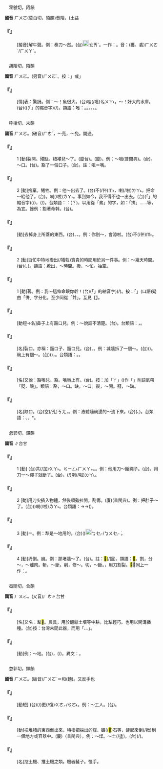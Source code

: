 
=={{ruby|騞|ㄏㄨㄛ}}==

　霍虢切，陌韻

'''國音''' <rt>ㄏㄨㄛ</rt>{{ruby|。|ㄇㄛˋ}}(莫白切，陌韻)音陌，{{ruby|。|ㄊㄧˋ}}(土益

    

==='''『{{ruby|騞|ㄏㄨㄛ}}』'''===
: [擬音]解牛聲。例：奏刀～然。(台)[[File:fa46.png|20px]]<rt>ㄊㄞˊ</rt>{{ruby|牛|ㆣㄨˊ}}{{ruby|用|ㄧㄥ˫/ㄧㆲ˫}}{{ruby|刀|ㄉㄜ}}{{ruby|<mark>&#xf9073;</mark>|ㄌㄧㄜˊ}}{{ruby|肉|ㆠㄚㆷ}}{{ruby|丌|ㆤ}}{{ruby|聲|ㄒㄧㆩ}}。一作：{{ruby|<mark>&#xf9e7a;</mark>|ㄏㄨㄛ}}。音：(獲、砉)<rt>ㄏㄨㄛˋ/ㄏㄨㄚˋ</rt>。
    

=={{ruby|嚄|ㄏㄨㄛ}}==

　胡陌切，陌韻

'''國音''' <rt>ㄏㄨㄛ</rt>。(另音)<rt>ㄏㄨㄛˋ</rt>{{ruby|、|ㄛˇ}}。按：{{ruby|「|ㄏㄨㄛ}}」或{{ruby|「|ㄏㄨㄛˋ}}」

    

==='''『{{ruby|嚄|ㄏㄨㄛ}}』'''===
: [情]表：驚訝。例：～！魚很大。(台)哇(/嚄)<rt>ㆣㄨㄚ˪</rt>{{ruby|真|ㄐㄧㄣ}}{{ruby|大|ㄉㄨㄚ˫}}{{ruby|尾|ㆠㄨㆤˋ/ㆠㆤˋ}}。～！好大的水庫。(台){{ruby|<mark>&#xf91af;</mark>|ㆣㄨㄚ˪}}{{ruby|啊|ㄚ}}({{ruby|哇|ㄨㄚ}}{{ruby|啊|ㄚˋ}}){{ruby|<mark>&#xffb50;</mark>|ㄐㄧㆵ}}(「{{ruby|此|ㄐㄧˋ}}{{ruby|一|ㄐㄧㆵ ͘}}」的縮音字)(/{{ruby|此|ㄐㄧㆵ}}){{ruby|個|ㆤˊ}}{{ruby|水|ㄗㄨㄧˋ}}{{ruby|庫|ㄎㆦ˪}}{{ruby|即|ㄐㄧㄚㆷ}}{{ruby|恁|ㄌㄧㄣ˪}}{{ruby|大|ㄉㄨㄚ˫}}。類語：嚄：{{ruby|哇|ㄨㄚ}}。{{ruby|哎|ㄞ}}{{ruby|呀|ㄧㄚ}}。{{ruby|<mark>&#xffbfd;</mark>|ㄏㄜ}}。{{ruby|呀|ㄚ}}。{{ruby|咦|ㄧˇ}}。{{ruby|啊|ㄚ}}。
    

=={{ruby|豁|ㄏㄨㄛ}}==

　呼括切，末韻

'''國音''' <rt>ㄏㄨㄛ</rt>。(破音)<rt>ㄏㄜˋ</rt>，～亮{{ruby|。|ㄏㄨㄛˋ}}，～免。開通。

    

==='''『{{ruby|豁|ㄏㄨㄛ}}』'''===
:1  [動]裂開。殘缺。紐襻兒～了。(廈台){{ruby|紐|ㄌㄧㄨˋ}}{{ruby|仔|ㄚ}}{{ruby|襻|ㄆㄢ˪}}{{ruby|裂|ㄌㄧㆷ ͘}}{{ruby|去|ㄎㄧ˪}}。(廈){{ruby|裂|ㄌㄧㆷ ͘}}。例：～咀(普閩典)。(台){{ruby|缺|ㄎㄧㆷ}}{{ruby|嘴|ㄘㄨㄧ˪}}。～口。(台){{ruby|缺|ㄎㄧㆷ}}{{ruby|角|ㄍㄚㆶ}}。豁了一個口子。(台){{ruby|缺|ㄎㄧㆷ}}{{ruby|一|ㄐㄧㆵ ͘}}{{ruby|角|ㄍㄚㆶ}}。註：咀＝嘴。
    

==='''『{{ruby|豁|ㄏㄨㄛ}}』'''===
:2  [動]捨棄。犧牲。例：他～出去了。(台){{ruby|伊|ㄧ}}不(/伓)<rt>ㆬ˫</rt>{{ruby|驚|ㄍㄧㆩ}}{{ruby|死|ㄒㄧˋ}}{{ruby|活|ㄨㄚㆷ ͘}}，{{ruby|犛|ㄌㆤˊ/ㄌㄨㆤˊ}}{{ruby|做|ㄗㄨㆤ˪/ㄗㄜ˪}}{{ruby|前|ㄐㄧㄥˊ}}{{ruby|去|ㄎㄧ˪}}喇(/啦)<rt>ㄌㄚ˪</rt>。把命～給他了。(台){{ruby|將|ㄐㄧㆲ}}{{ruby|性|ㄙㆥ˪}}{{ruby|命|ㄇㄧㄚ˫}}{{ruby|交|ㄍㄠ}}{{ruby|付|ㄏㆦ˫}}{{ruby|伊|ㄧ}}。{{ruby|<mark>&#xffa49;</mark>|ㆠㆤㆷ/ㆠㄨㆤㆷ ͘}}{{ruby|為|ㄨㄧ˫}}{{ruby|伊|ㄧ}}{{ruby|拼|ㄅㄧㆩ˪}}{{ruby|性|ㄙㆥ˪/ㄒㆪ˪}}{{ruby|命|ㄇㄧㄚ˫}}喇(/啦)<rt>ㄌㄚ˪</rt>。事到如今，我不得不也～出去。(台){{ruby|到|ㄍㄠ˪}}{{ruby|<mark>&#xffb50;</mark>|ㄐㄧㆵ}}(「{{ruby|此|ㄐㄧˋ}}{{ruby|一|ㄐㄧㆵ ͘}}」的縮音字)(/{{ruby|此|ㄐㄧㆵ}}){{ruby|號|ㄏㄜ˫}}{{ruby|地|ㄉㆤ˫}}{{ruby|步|ㄅㆦ˫}}，{{ruby|不|ㄅㄨㆵ}}{{ruby|得|ㄉㄧㆤㆶ}}{{ruby|已|ㄧˋ}}{{ruby|著|ㄉㄧㄜㆷ}}(/{{ruby|都|ㄉㄜ˫}}){{ruby|存|ㄘㄨㄣ˫}}{{ruby|死|ㄒㄧˋ}}{{ruby|存|ㄘㄨㄣ˫}}{{ruby|絕|ㄗㆤㆷ ͘}}{{ruby|含|ㄏㆰ}}{{ruby|伊|ㄧ}}{{ruby|拚|ㄅㄧㆩ˪}}{{ruby|一|ㄐㄧㆵ ͘}}{{ruby|下|·ㆤ˫}}。台類語：{{ruby|拚|ㄅㄧㆩ˪}}：{{ruby|刜|ㄏㄨㆵ}}(？)，以用從「弗」的字，如：「拂」……等，為宜。餘例：豁著命幹。(台){{ruby|拚|ㄅㄧㆩ˪}}{{ruby|性|ㄙㆥ˪/ㄒㆪ˪}}{{ruby|命|ㄇㄧㄚ˫}}{{ruby|做|ㄗㄨㆤ˪/ㄗㄜ˪}}。
    

==='''『{{ruby|豁|ㄏㄨㄛ}}{{ruby|騰|ㄊㄥˊ}}』'''===
: [動]去掉身上所蓋的東西。(台){{ruby|躂|ㄊㄚㆵ}}{{ruby|被|ㄆㆤ˫/ㄆㄨㆤ˫}}、{{ruby|掀|ㄏㄧㄢ}}{{ruby|被|ㄆㆤ˫/ㄆㄨㆤ˫}}、{{ruby|弄|ㄌㄤ˫}}{{ruby|風|ㄏㆲ}}。例：你別～，會{{ruby|著|ㄓㄠ}}涼啦。(台)不(/伓)<rt>ㆬ˫</rt>{{ruby|通|ㄊㄤ}}{{ruby|躂|ㄊㄚㆵ}}{{ruby|被|ㄆㄨㆤ˫/ㄆㆤ˫}}{{ruby|會|ㄨㆤ˫/ㆤ˫}}{{ruby|去|ㄎㄧ˪}}{{ruby|寒|ㄍㄨㆩˊ}}{{ruby|著|ㄉㄧㄜㆷ ͘}}。
    

==='''『{{ruby|豁|ㄏㄨㄛ}}{{ruby|著|ㄓㄜ}}』'''===
:2  [動]百忙中特地撥出(/犧牲)寶貴的時間用於另一件事。例：～幾天時間。(台){{ruby|犧|ㄏㄧ}}{{ruby|牲|ㄒㄧㄥ}}({{ruby|用|ㄧㄥ˫/ㄧㆲ˫}}、{{ruby|費|ㄏㄨㄧ˪}}){{ruby|幾|ㄍㄨㄧˋ}}{{ruby|日|ㆢㄧㆵ ͘/ㄌㄧㆵ ͘}}{{ruby|仔|ㄚ}}{{ruby|時|ㄒㄧˊ}}{{ruby|間|ㄍㄢ}}。類語：騰出，～時間。撥，～忙。抽空。
    

==='''『{{ruby|豁|ㄏㄨㄛ}}{{ruby|著|ㄓㄜ}}』'''===
:1  [動]{{ruby|拼|ㄆㄧㄣ}}著。例：我～這條命跟你幹！(台){{ruby|拵|ㄘㄨㄣ˫}}{{ruby|<mark>&#xffb50;</mark>|ㄐㄧㆵ}}(「{{ruby|此|ㄐㄧˋ}}{{ruby|一|ㄐㄧㆵ ͘}}」的縮音字)(/{{ruby|此|ㄐㄧㆵ}}){{ruby|條|ㄉㄧㄠˊ}}{{ruby|命|ㄇㄧㄚ˫}}{{ruby|含|ㄏㆰ}}{{ruby|汝|ㄌㄧˋ}}{{ruby|拚|ㄅㄧㆩ˪}}。按：「{{ruby|拼|ㄆㄧㄣ}}」(口語)疑由「併」字分化。至少同從「并」。互見【{{ruby|拚|ㄆㄢˋ}}】。
    

==='''『{{ruby|豁|ㄏㄨㄛ}}{{ruby|鼻|ㄅㄧˊ}}{{ruby|子|·ㄗˇ}}』'''===
: [動短→名]鼻子上有豁口兒。例：～說話不清楚。(台){{ruby|蛀|ㄐㄧㄨ˪}}{{ruby|鼻|ㄆㆪ˫}}{{ruby|講|ㄍㆲˋ}}{{ruby|→|ㄍㆲ}}{{ruby|話|ㄨㆤ˫}}{{ruby|<mark>&#xffa45;</mark>|ㆠㆤ˫/ㆠㄨㆤ˫}}{{ruby|明|ㆠㄧㄥˊ}}。台類語：{{ruby|蛀|ㄐㄧㄨ˪}}{{ruby|鼻|ㄆㆪ˫}}{{ruby|仔|ㄚ}}{{ruby|摒|ㄅㄧㆩ˪}}{{ruby|烏|ㆦ}}{{ruby|豆|ㄉㄠ˫}}，{{ruby|無|ㆠㄜˊ}}{{ruby|祕|ㄅㄧ˪}}{{ruby|密|ㆠㄧㆵ ͘}}。
    

==='''『{{ruby|豁|ㄏㄨㄛ}}{{ruby|子|·ㄗˇ}}』'''===
: [名]裂口。亦稱：豁口子、豁口兒。(台){{ruby|缺|ㄎㄧㆷ}}、{{ruby|隙|ㄎㄧㄚㆷ}}。例：城牆拆了一個～。(台){{ruby|城|ㄒㄧㆩˊ}}{{ruby|壁|ㄅㄧㄚㆷ}}({{ruby|為|ㄨㄧ˫}}{{ruby|著|ㄉㄧㄜㆷ ͘}}{{ruby|出|ㄘㄨㆵ}}{{ruby|入|ㄌㄧㆴ ͘/ㄌㄧㆴ ͘}}{{ruby|方|ㄏㆲ}}{{ruby|便|ㄅㄧㄢ˫}}){{ruby|拆|ㄊㄧㄚㆷ}}{{ruby|一|ㄐㄧㆵ ͘}}{{ruby|隙|ㄎㄧㄚㆷ}}。碗上有個～。(台)({{ruby|食|ㄐㄧㄚㆷ ͘}}{{ruby|飯|ㄅㆭ˫}}){{ruby|碗|ㄨㆩˋ}}{{ruby|有|ㄨ˫}}{{ruby|一|ㄐㄧㆵ ͘}}{{ruby|缺|ㄎㄧㆷ}}，{{ruby|缺|ㄎㄧㆷ}}{{ruby|一|ㄐㄧㆵ ͘}}{{ruby|空|ㄎㄤ}}。台類語：{{ruby|缺|ㄎㄧㆷ}}{{ruby|角|ㄍㄚㆶ}}。{{ruby|缺|ㄎㄧㆷ}}{{ruby|<mark>&#xf9065;</mark>|ㄎㄤ}}。
    

==='''『{{ruby|豁|ㄏㄨㄛ}}{{ruby|唇|ㄔㄨㄣˊ}}{{ruby|子|·ㄗˇ}}』'''===
: [名]又說：豁嘴兒。豁{{ruby|咀|ㄗㄨㄟˇ}}。嘴唇上有{{ruby|豁|ㄏㄨㄛ}}{{ruby|口|ㄎㄡˇ}}。(台){{ruby|缺|ㄎㄧㆷ}}{{ruby|嘴|ㄘㄨㄧ˪}}。按：加「丫」({{ruby|仔|ㄚ}})作「{{ruby|缺|ㄎㄧㆷ}}{{ruby|嘴|ㄘㄨㄧ˪}}{{ruby|仔|ㄚ}}」則語氣帶「貶、譏」。類語：豁，～口。缺，～口。裂，～開。殘，～缺。
    

==='''『{{ruby|豁|ㄏㄨㄛ}}{{ruby|口|ㄎㄡˇ}}{{ruby|兒|ㄦ}}』'''===
: [名]缺口。(台){{ruby|缺|ㄎㄧㆷ}}空(/孔)<rt>ㄎㄤ</rt>，{{ruby|必|ㄅㄧㆵ}}{{ruby|縫|ㄆㄤ˫}}。例：液體隨碗邊的～流下來。(台){{ruby|液|ㄧㆤㆶ ͘}}{{ruby|體|ㄊㆤˋ}}({{ruby|湯|ㄊㆭ}}、{{ruby|水|ㄗㄨㄧˋ}}){{ruby|對|ㄉㄨㄧ˪}}{{ruby|碗|ㄨㆩˋ}}{{ruby|邊|ㄅㆪ}}{{ruby|丌|ㆤ}}{{ruby|必|ㄅㄧㆵ}}{{ruby|縫|ㄆㄤ˫}}{{ruby|<mark>&#xf9944;</mark>|ㄙㄨㆤ˫}}{{ruby|落|ㄌㄜㆷ ͘}}{{ruby|來|·ㄌㄞˊ}}。台類語：{{ruby|<mark>&#xf9944;</mark>|ㄙㄨㆤ˫}}、{{ruby|泄|ㄒㄧㄚㆴ ͘}}、{{ruby|<mark>&#xf9caa;</mark>|ㄎㄧㄜ˫}}*。
    

=={{ruby|<mark>&#xf96b6;</mark>|ㄏㄨㄛ}}==

　忽郭切，鐸韻

'''國音''' {{ruby|(文)|ㄏㄨㄛ}}∥台甘

    

==='''『{{ruby|<mark>&#xf96b6;</mark>|ㄏㄨㄛ}}』'''===
:1  [動] (台){{ruby|用|ㄧㆲ˫/ㄧㄥ˫}}{{ruby|刀|ㄉㄜ}}{{ruby|仔|ㄚ}}共(/加)<rt>ㄍㄚ˫</rt>{{ruby|裂|ㄌㆤㆷ ͘}}{{ruby|開|·ㄎㄨㄧ}}。{{ruby|或|ㄧㄚㆷ ͘}}<rt>ㄍㄧㄥ˫</rt><rt>ㄏㄨㄚㆷ</rt>{{ruby|斷|ㄉㆭ˫}}。{{ruby|輕|ㄎㄧㄣ}}{{ruby|割|ㄍㄨㄚㆷ}}。例：他用刀～斷繩子。(台){{ruby|伊|ㄧ}}{{ruby|用|ㄧㆲ˫/ㄧㄥ˫}}{{ruby|刀|ㄉㄜ}}{{ruby|<mark>&#xf96b6;</mark>|ㄏㄨㄚㆷ}}{{ruby|斷|ㄉㆭ˫}}{{ruby|索|ㄙㄜㆷ}}{{ruby|仔|ㄚ}}。用刀一～繩子就斷了。(台){{ruby|用|ㄧㄥ˫/ㄧㆲ˫}}{{ruby|刀|ㄉㄜ}}{{ruby|仔|ㄚ}}{{ruby|少|ㄒㄧㄜˋ}}{{ruby|許|ㄎㄨㄚˋ}}{{ruby|<mark>&#xf96b6;</mark>|ㄏㄨㄚㆷ}}{{ruby|一|ㄐㄧㆵ ͘}}{{ruby|下|·ㆤ˫}}，{{ruby|索|ㄙㄜㆷ}}{{ruby|仔|ㄚ}}{{ruby|著|ㄉㄧㄜㆷ}}(/{{ruby|都|ㄉㄜ˫}}){{ruby|斷|ㄉㆭ˫}}{{ruby|去|ㄎㄧ˪}}喇(/啦)<rt>ㄌㄚ˪</rt>。
    

==='''『{{ruby|<mark>&#xf96b6;</mark>|ㄏㄨㄛ}}』'''===
:2  [動]用刀尖插入物體，然後順勢拉開。割傷。(廈){{ruby|捩|ㄌㆤㆷ ͘}}(普閩典)。例：把肚子～了。(台){{ruby|割|ㄍㄨㄚㆷ}}{{ruby|腹|ㄅㄚㆶ}}{{ruby|肚|ㄉㆦˋ}}({{ruby|自|ㄗㄨ˫}}{{ruby|殺|ㄙㄚㆵ}})喇(/啦)<rt>ㄌㄚ˪</rt>。台類語：{{ruby|殘|ㄗㄢˊ}}→{{ruby|<mark>&#xf9073;</mark>|ㄌㄧㄜˊ}}→{{ruby|割|ㄍㄨㄚㆷ}}({{ruby|腹|ㄅㄚㆶ}}{{ruby|肚|ㄉㆦˋ}})。
    

==='''『{{ruby|<mark>&#xf96b6;</mark>|ㄏㄨㄛ}}』'''===
:3  [動]＝{{ruby|<mark>&#xfa0ac;</mark>|ㄏㄨㄛ}}。例：犁{{ruby|鏵|ㄏㄨㄚˊ}}是～地用的。(台){{ruby|犁|ㄌㄨㆤˊ/ㄌㆤˊ}}{{ruby|頭|ㄊㄠˊ}}({{ruby|鐵|ㄊㄧㆷ}}){{ruby|是|ㄒㄧ˫}}[[File:fa49.png|20px]]<rt>ㆠㆤㆷ/ㆠㄨㆤㆷ ͘</rt>{{ruby|犁|ㄌㄨㆤˊ/ㄌㆤˊ}}{{ruby|田|ㄘㄢˊ}}{{ruby|反|ㄅㄧㄥˋ}}{{ruby|塗|ㄊㆦˊ}}{{ruby|用|ㄧㆲ˫/ㄧㄥ˫}}{{ruby|丌|ㆤ}}。
    

==='''『{{ruby|<mark>&#xf96b6;</mark>|ㄏㄨㄛ}}』'''===
:4  [動]坍倒。崩。例：那堵牆～了。(台){{ruby|<mark>&#xf8fbe;</mark>|ㄏㄧㆵ}}{{ruby|堵|ㄉㆦˋ}}{{ruby|牆|ㄑㄧㆧˊ/ㄑㄧㆫˊ}}{{ruby|崩|ㄅㄤ}}{{ruby|一|ㄐㄧㆵ ͘}}{{ruby|隙|ㄎㄧㄚㆷ}}。註：<mark>&#xf96b6;</mark>(/豁)。類語：<mark>&#xf96b6;</mark>。割，分～，～離肉。斬，～斷。削，修～。切，～斷。{{ruby|拉|ㄌㄚˊ}}，用刀割裂。<mark>&#xfa0ad;</mark>，同上一作：{{ruby|啦|ㄌㄚˊ}}。
    

=={{ruby|<mark>&#xfa0ac;</mark>|ㄏㄨㄛ}}==

　曷閤切，合韻

'''國音''' <rt>ㄏㄨㄛ</rt>。(又音)<rt>ㄏㄜ</rt>∥台甘

    

==='''『{{ruby|<mark>&#xfa0ac;</mark>|ㄏㄨㄛ}}{{ruby|子|·ㄗˇ}}』'''===
: [名]又名：犁<mark>&#xfa0ac;</mark>。農具，用於翻鬆土壤等中耕。比犁輕巧。也用以開溝播種。(台)按：台灣未聞此器，而用「{{ruby|鋤|ㄉㄨˊ/ㄉㄧˊ}}{{ruby|頭|ㄊㄠˊ}}、{{ruby|鐵|ㄊㄧㆷ}}{{ruby|耙|ㄅㆤ˫}}、{{ruby|塗|ㄊㆦˊ}}{{ruby|戕|ㄑㄧㄤˊ}}」。
    

==='''『{{ruby|<mark>&#xfa0ac;</mark>|ㄏㄨㄛ}}』'''===
: [動]例：～地。(台){{ruby|犁|ㄌㄨㆤˊ/ㄌㆤˊ}}{{ruby|田|ㄘㄢˊ}}，{{ruby|翻|ㄏㄨㄢ}}(/{{ruby|反|ㄅㄧㄥˋ}}){{ruby|田|ㄘㄢˊ}}{{ruby|土|ㄊㆦˊ}}。異文：{{ruby|<mark>&#xf96b6;</mark>|ㄏㄨㄛ}}。
    

=={{ruby|攉|ㄏㄨㄛ}}==

　忽郭切，鐸韻

'''國音''' <rt>ㄏㄨㄛ</rt>。(破音)<rt>ㄏㄨㄛˋ</rt>＝和(麵)。又反手也

    

==='''『{{ruby|攉|ㄏㄨㄛ}}{{ruby|土|ㄊㄨˇ}}』'''===
: [動短] (台){{ruby|倒|ㄉㄜ˪/ㄑㄧㄚㆷ/ㄊㄨㆷ}}(/{{ruby|搬|ㄅㄨㆩ}}){{ruby|土|ㄊㆦˊ}}{{ruby|移|ㄧˊ}}{{ruby|去|ㄎㄧ˪}}{{ruby|別|ㄅㄚㆵ ͘}}{{ruby|位|ㄨㄧ˫}}更(/復)<rt>ㄍㄜㆷ/ㄍㄜ˪</rt>{{ruby|堆|ㄉㄨㄧ}}{{ruby|起|·ㄎㄧˋ}}{{ruby|來|·ㄌㄞˊ}}{{ruby|則|ㄐㄧㄚㆷ}}{{ruby|搬|ㄅㄨㆩ}}{{ruby|徙|ㄙㄨㄚˋ}}。例：～工人。(台){{ruby|專|ㄗㄨㄢ}}{{ruby|管|ㄍㄨㄢˋ}}{{ruby|搬|ㄅㄨㆩ}}{{ruby|<mark>&#xf926e;</mark>|ㄎㆲ˪}}{{ruby|塗|ㄊㆦˊ}}{{ruby|丌|ㆤ}}{{ruby|工|ㄍㄤ}}{{ruby|人|ㄌㄤˊ}}。
    

==='''『{{ruby|攉|ㄏㄨㄛ}}』'''===
: [動]把堆積的東西倒出來，特指把採出的煤、礦(/<mark>&#xf926e;</mark>)石等，鏟起來倒(/掀)到一個地方或容器中。(廈){{ruby|槊|ㄙㆦㆶ}}（普閩典）。例：～煤。～土(/塗)。(台){{ruby|搬|ㄅㄨㆩ}}(/{{ruby|盤|ㄅㄨㆩˊ}})。
    

==='''『{{ruby|攉|ㄏㄨㄛ}}{{ruby|煤|ㄇㄟˊ}}{{ruby|機|ㄐㄧ}}』'''===
: [名]挖土機、推土機之類。機器鏟子。怪手。
    
